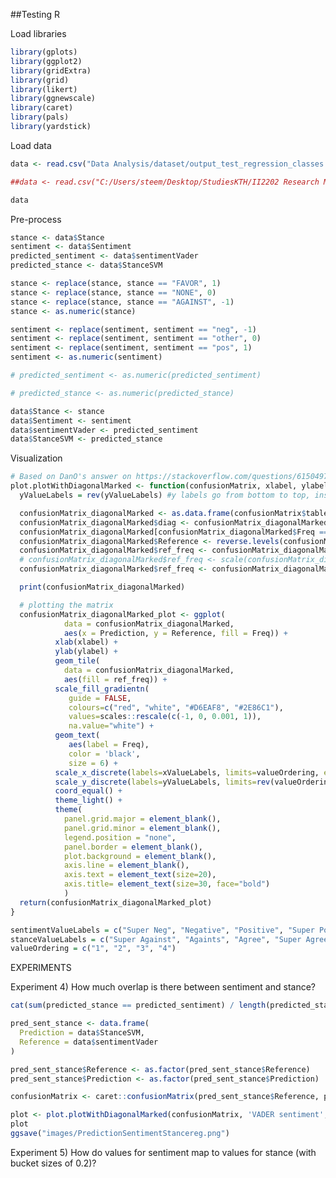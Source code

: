 ##Testing R

Load libraries
```r
library(gplots)
library(ggplot2)
library(gridExtra)
library(grid)
library(likert)
library(ggnewscale)
library(caret)
library(pals)
library(yardstick)
```

Load data
```r
data <- read.csv("Data Analysis/dataset/output_test_regression_classes.csv")

##data <- read.csv("C:/Users/steem/Desktop/StudiesKTH/II2202 Research Methodology and Scientific Writing/SentimentAndStance/Data Analysis/dataset/output.csv")

data
```

Pre-process
```r
stance <- data$Stance
sentiment <- data$Sentiment
predicted_sentiment <- data$sentimentVader
predicted_stance <- data$StanceSVM

stance <- replace(stance, stance == "FAVOR", 1)
stance <- replace(stance, stance == "NONE", 0)
stance <- replace(stance, stance == "AGAINST", -1)
stance <- as.numeric(stance)

sentiment <- replace(sentiment, sentiment == "neg", -1)
sentiment <- replace(sentiment, sentiment == "other", 0)
sentiment <- replace(sentiment, sentiment == "pos", 1)
sentiment <- as.numeric(sentiment)

# predicted_sentiment <- as.numeric(predicted_sentiment)

# predicted_stance <- as.numeric(predicted_stance)

data$Stance <- stance
data$Sentiment <- sentiment
data$sentimentVader <- predicted_sentiment
data$StanceSVM <- predicted_stance
```

Visualization
```r
# Based on DanO's answer on https://stackoverflow.com/questions/61504970/ggplot2-heatmap-2-different-color-schemes-confusion-matrix-matches-in-differe but with several fixes
plot.plotWithDiagonalMarked <- function(confusionMatrix, xlabel, ylabel, xValueLabels, yValueLabels, valueOrdering) {
  yValueLabels = rev(yValueLabels) #y labels go from bottom to top, instead of the expected top to bottom

  confusionMatrix_diagonalMarked <- as.data.frame(confusionMatrix$table)
  confusionMatrix_diagonalMarked$diag <- confusionMatrix_diagonalMarked$Prediction == confusionMatrix_diagonalMarked$Reference # Get the diagonal
  confusionMatrix_diagonalMarked[confusionMatrix_diagonalMarked$Freq == 0] <- NA # If an tile is empty, mark it is NA so we can give it another color
  confusionMatrix_diagonalMarked$Reference <- reverse.levels(confusionMatrix_diagonalMarked$Reference) # diagonal starts at top left
  confusionMatrix_diagonalMarked$ref_freq <- confusionMatrix_diagonalMarked$Freq * ifelse(confusionMatrix_diagonalMarked$diag, 1, 4) # flip sign for non-diagonal values
  # confusionMatrix_diagonalMarked$ref_freq <- scale(confusionMatrix_diagonalMarked$ref_freq) # normalize values
  confusionMatrix_diagonalMarked$ref_freq <- confusionMatrix_diagonalMarked$ref_freq + max(confusionMatrix_diagonalMarked$Freq) + min(confusionMatrix_diagonalMarked$Freq)  # This for some reason fixes the colour range not being scaled properly, found by experimentation

  print(confusionMatrix_diagonalMarked)

  # plotting the matrix
  confusionMatrix_diagonalMarked_plot <- ggplot(
            data = confusionMatrix_diagonalMarked,
            aes(x = Prediction, y = Reference, fill = Freq)) +
          xlab(xlabel) +
          ylab(ylabel) +
          geom_tile(
            data = confusionMatrix_diagonalMarked,
            aes(fill = ref_freq)) +
          scale_fill_gradientn(
             guide = FALSE,
             colours=c("red", "white", "#D6EAF8", "#2E86C1"),
             values=scales::rescale(c(-1, 0, 0.001, 1)),
             na.value="white") +
          geom_text(
             aes(label = Freq),
             color = 'black',
             size = 6) +
          scale_x_discrete(labels=xValueLabels, limits=valueOrdering, expand=c(0,0), position = "top") +
          scale_y_discrete(labels=yValueLabels, limits=rev(valueOrdering), expand=c(0,0)) +
          coord_equal() +
          theme_light() +
          theme(
            panel.grid.major = element_blank(),
            panel.grid.minor = element_blank(),
            legend.position = "none",
            panel.border = element_blank(),
            plot.background = element_blank(),
            axis.line = element_blank(),
            axis.text = element_text(size=20),
            axis.title= element_text(size=30, face="bold")
            )
  return(confusionMatrix_diagonalMarked_plot)
}
```

```r
sentimentValueLabels = c("Super Neg", "Negative", "Positive", "Super Pos")
stanceValueLabels = c("Super Against", "Againts", "Agree", "Super Agree")
valueOrdering = c("1", "2", "3", "4")
```

EXPERIMENTS


Experiment 4) How much overlap is there between sentiment and stance?

```r
cat(sum(predicted_stance == predicted_sentiment) / length(predicted_stance),  "% accuracy", sep = '')

pred_sent_stance <- data.frame(
  Prediction = data$StanceSVM,
  Reference = data$sentimentVader
)

pred_sent_stance$Reference <- as.factor(pred_sent_stance$Reference)
pred_sent_stance$Prediction <- as.factor(pred_sent_stance$Prediction)

confusionMatrix <- caret::confusionMatrix(pred_sent_stance$Reference, pred_sent_stance$Prediction)

plot <- plot.plotWithDiagonalMarked(confusionMatrix, 'VADER sentiment', 'SVM Stance', sentimentValueLabels, stanceValueLabels, valueOrdering)
plot
ggsave("images/PredictionSentimentStancereg.png")
```

Experiment 5) How do values for sentiment map to values for stance (with bucket sizes of 0.2)?






